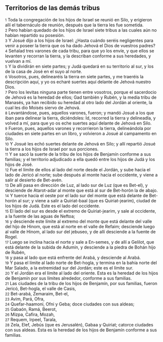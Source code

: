 == Territorios de las demás tribus ==

{{anchor|1}} <small>1</small> Toda la congregación de los hijos de Israel se reunió en Silo, y erigieron allí el tabernáculo de reunión, después que la tierra les fue sometida.<br>
{{anchor|2}} <small>2</small> Pero habían quedado de los hijos de Israel siete tribus a las cuales aún no habían repartido su posesión.<br>
{{anchor|3}} <small>3</small> Y Josué dijo a los hijos de Israel: ¿Hasta cuándo seréis negligentes para venir a poseer la tierra que os ha dado Jehová el Dios de vuestros padres?<br>
{{anchor|4}} <small>4</small> Señalad tres varones de cada tribu, para que yo los envíe, y que ellos se levanten y recorran la tierra, y la describan conforme a sus heredades, y vuelvan a mí.<br>
{{anchor|5}} <small>5</small> Y la dividirán en siete partes; y Judá quedará en su territorio al sur, y los de la casa de José en el suyo al norte.<br>
{{anchor|6}} <small>6</small> Vosotros, pues, delinearéis la tierra en siete partes, y me traeréis la descripción aquí, y yo os echaré suertes aquí delante de Jehová nuestro Dios.<br>
{{anchor|7}} <small>7</small> Pero los levitas ninguna parte tienen entre vosotros, porque el sacerdocio de Jehová es la heredad de ellos; Gad también y Rubén, y la media tribu de Manasés, ya han recibido su heredad al otro lado del Jordán al oriente, la cual les dio Moisés siervo de Jehová.<br>
{{anchor|8}} <small>8</small> Levantándose, pues, aquellos varones, fueron; y mandó Josué a los que iban para delinear la tierra, diciéndoles: Id, recorred la tierra y delineadla, y volved a mí, para que yo os eche suertes aquí delante de Jehová en Silo.<br>
{{anchor|9}} <small>9</small> Fueron, pues, aquellos varones y recorrieron la tierra, delineándola por ciudades en siete partes en un libro, y volvieron a Josué al campamento en Silo.<br>
{{anchor|10}} <small>10</small> Y Josué les echó suertes delante de Jehová en Silo; y allí repartió Josué la tierra a los hijos de Israel por sus porciones.<br>
{{anchor|11}} <small>11</small> Y se sacó la suerte de la tribu de los hijos de Benjamín conforme a sus familias; y el territorio adjudicado a ella quedó entre los hijos de Judá y los hijos de José.<br>
{{anchor|12}} <small>12</small> Fue el límite de ellos al lado del norte desde el Jordán, y sube hacia el lado de Jericó al norte; sube después al monte hacia el occidente, y viene a salir al desierto de Bet-avén.<br>
{{anchor|13}} <small>13</small> De allí pasa en dirección de Luz, al lado sur de Luz (que es Bet-el), y desciende de Atarot-adar al monte que está al sur de Bet-horón la de abajo.<br>
{{anchor|14}} <small>14</small> Y tuerce hacia el oeste por el lado sur del monte que está delante de Bet-horón al sur; y viene a salir a Quiriat-baal (que es Quiriat-jearim), ciudad de los hijos de Judá. Este es el lado del occidente.<br>
{{anchor|15}} <small>15</small> El lado del sur es desde el extremo de Quiriat-jearim, y sale al occidente, a la fuente de las aguas de Neftoa;<br>
{{anchor|16}} <small>16</small> y desciende este límite al extremo del monte que está delante del valle del hijo de Hinom, que está al norte en el valle de Refaim; desciende luego al valle de Hinom, al lado sur del jebuseo, y de allí desciende a la fuente de Rogel.<br>
{{anchor|17}} <small>17</small> Luego se inclina hacia el norte y sale a En-semes, y de allí a Gelilot, que está delante de la subida de Adumín, y desciende a la piedra de Bohán hijo de Rubén,<br>
{{anchor|18}} <small>18</small> y pasa al lado que está enfrente del Arabá, y desciende al Arabá.<br>
{{anchor|19}} <small>19</small> Y pasa el límite al lado norte de Bet-hogla, y termina en la bahía norte del Mar Salado, a la extremidad sur del Jordán; este es el límite sur.<br>
{{anchor|20}} <small>20</small> Y el Jordán era el límite al lado del oriente. Esta es la heredad de los hijos de Benjamín por sus límites alrededor, conforme a sus familias.<br>
{{anchor|21}} <small>21</small> Las ciudades de la tribu de los hijos de Benjamín, por sus familias, fueron Jericó, Bet-hogla, el valle de Casis,<br>
{{anchor|22}} <small>22</small> Bet-arabá, Zemaraim, Bet-el,<br>
{{anchor|23}} <small>23</small> Avim, Pará, Ofra,<br>
{{anchor|24}} <small>24</small> Quefar-haamoni, Ofni y Geba; doce ciudades con sus aldeas;<br>
{{anchor|25}} <small>25</small> Gabaón, Ramá, Beerot,<br>
{{anchor|26}} <small>26</small> Mizpa, Cafira, Mozah,<br>
{{anchor|27}} <small>27</small> Requem, Irpeel, Tarala,<br>
{{anchor|28}} <small>28</small> Zela, Elef, Jebús (que es Jerusalén), Gabaa y Quiriat; catorce ciudades con sus aldeas. Esta es la heredad de los hijos de Benjamín conforme a sus familias.<br>
